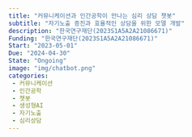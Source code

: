 ```yaml
---
title: "커뮤니케이션과 인간공학이 만나는 심리 상담 챗봇"
subtitle: "자기노출 증진과 효율적인 상담을 위한 모델 개발"
description: "한국연구재단(2023S1A5A2A21086671)"
Funding: "한국연구재단(2023S1A5A2A21086671)"
Start: "2023-05-01"
Due: "2024-04-30"
State: "Ongoing"
image: "img/chatbot.png"
categories:
 - 커뮤니케이션
 - 인간공학
 - 챗봇
 - 생성형AI
 - 자기노출
 - 심리상담
---
```


